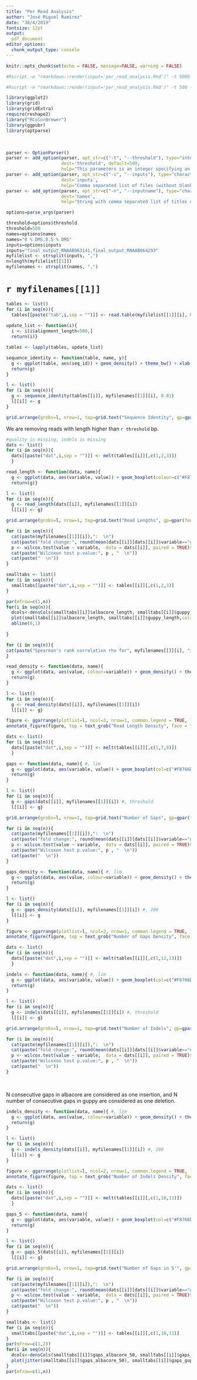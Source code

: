 ```yaml
---
title: "Per Read Analysis"
author: "José Miguel Ramírez"
date: "30/4/2019"
fontsize: 12pt
output: 
  pdf_document
editor_options: 
  chunk_output_type: console
---
```



```r
knitr::opts_chunk$set(echo = FALSE, message=FALSE, warning = FALSE)
```

```r
#Rscript -e "rmarkdown::render(input='per_read_analysis.Rmd')" -t 5000 -i final_output_RNA081120181_NM_curlcake,final_output_m6A_final -n "NM,M6A"

#Rscript -e "rmarkdown::render(input='per_read_analysis.Rmd')" -t 500 -i final_output_RNAAB063141,final_output_RNAAB064293 -n "0 % DMS,0.5 % DMS"

library(ggplot2)
library(grid)
library(gridExtra)
require(reshape2)
library("RColorBrewer")
library(ggpubr)
library(optparse)
```


&nbsp;

```r
parser <- OptionParser()
parser <- add_option(parser, opt_str=c("-t", "--threshold"), type="integer",
                     dest='threshold', default=500,
                     help="This parameters is an integer specifying an upper threshold for removing outliers")
parser <- add_option(parser, opt_str=c("-i", "--inputs"), type="character",
                     dest='inputs',
                     help="Comma separated list of files (without blank spaces)")
parser <- add_option(parser, opt_str=c("-n", "--inputname"), type="character",
                     dest='names', 
                     help="String with comma separated list of titles of files")

options=parse_args(parser)

threshold=options$threshold
threshold=500
names=options$names
names="0 % DMS,0.5 % DMS"
inputs=options$inputs
inputs="final_output_RNAAB063141,final_output_RNAAB064293"
myfilelist <- strsplit(inputs, ",")
n=length(myfilelist[[1]])
myfilenames <- strsplit(names, ",")

```

# `r myfilenames[[1]]`

```r
tables <- list()
for (i in seq(n)){
  tables[[paste("tab",i,sep = "")]] <- read.table(myfilelist[[1]][i], header = T)}
  
update_list <- function(i){
  i <- i[i$alignment_length<500,]
  return(i)}

tables <- lapply(tables, update_list)

sequence_identity <- function(table, name, y){
  g <- ggplot(table, aes(seq_id)) + geom_density() + theme_bw() + xlab("") + geom_vline(xintercept = mean(table$seq_id), colour="red") + ggtitle(name) + annotate("text", x = mean(table$seq_id)-4, y = y, label = "mean", color="red", angle=90)
  return(g)
}

l <- list()
for (i in seq(n)){
  g <- sequence_identity(tables[[i]], myfilenames[[1]][i], 0.01)
  l[[i]] <- g
}

grid.arrange(grobs=l, nrow=1, top=grid.text("Sequence Identity", gp=gpar(fontface="bold")))
```

We are removing reads with length higher than `r threshold` bp.


```r
#quality is missing, indels is missing
dats <- list()
for (i in seq(n)){
  dats[[paste("dat",i,sep = "")]] <- melt(tables[[i]][,c(1,2,3)])
  }

read_length <- function(data, name){
  g <- ggplot(data, aes(variable, value)) + geom_boxplot(colour=c("#F8766D","#00BFC4")) + theme_bw() + xlab("") + ggtitle(name) #+ ylim(0,500)
  return(g)}

l <- list()
for (i in seq(n)){
  g <- read_length(dats[[i]], myfilenames[[1]][i])
  l[[i]] <- g}

grid.arrange(grobs=l, nrow=1, top=grid.text("Read Lengths", gp=gpar(fontface="bold")))
```


```r
for (i in seq(n)){
  cat(paste(myfilenames[[1]][i]),":  \n")
  cat(paste("fold change:", round(mean(dats[[i]][dats[[i]]$variable=="guppy_length",]$value)/mean(dats[[i]][dats[[i]]$variable=="albacore_length",]$value), 4), "  \n"))
  p <- wilcox.test(value ~ variable,  data = dats[[i]], paired = TRUE)$p.value
  cat(paste("Wilcoxon test p.value:", p , "  \n"))
  cat(paste("  \n"))
}

```


\clearpage

```r
smalltabs <- list()
for (i in seq(n)){
  smalltabs[[paste("dat",i,sep = "")]] <- tables[[i]][,c(1,2,3)]
}

par(mfrow=c(1,n))
for(i in seq(n)){
  dcols<-densCols(smalltabs[[i]]$albacore_length, smalltabs[[i]]$guppy_length, colramp=colorRampPalette(blues9[-(1:4)]))
  plot(smalltabs[[i]]$albacore_length, smalltabs[[i]]$guppy_length,col=dcols,cex=1, cex.lab=1, cex.main=1,lwd=5,pch=20, xlab = "Albacore Length", ylab="Guppy Length", main = paste(myfilenames[[1]][i], "Read Length"))
  abline(0,1)
  
}

for (i in seq(n)){
cat(paste("Spearman's rank correlation rho for", myfilenames[[]][i], "is", round(cor.test(smalltabs[[i]]$albacore_length, smalltabs[[i]]$guppy_length, method = "spearman", exact = FALSE)$estimate, 4), "  \n"))
}

```

```r

read_density <- function(data, name){
  g <- ggplot(data, aes(value, colour=variable)) + geom_density() + theme_bw() + xlab("Read Lengths") + ggtitle(name) + theme(legend.title=element_blank()) + scale_color_manual(labels = c("Albacore  ", "Guppy"), values = c("#F8766D", "#00BFC4"))
  return(g)
}

l <- list()
for (i in seq(n)){
  g <- read_density(dats[[i]], myfilenames[[1]][i])
  l[[i]] <- g}

figure <- ggarrange(plotlist=l, ncol=2, nrow=1, common.legend = TRUE, legend="bottom")
annotate_figure(figure, top = text_grob("Read Length Density", face = "bold"))

```


```r

dats <- list()
for (i in seq(n)){
  dats[[paste("dat",i,sep = "")]] <- melt(tables[[i]][,c(1,7,8)])
  }

gaps <- function(data, name){ #, lim
  g <- ggplot(data, aes(variable, value)) + geom_boxplot(col=c("#F8766D", "#00BFC4")) + theme_bw() + xlab("") + ylab("Number of Gaps") + ggtitle(name) #+ ylim(0,lim)
  return(g)
}

l <- list()
for (i in seq(n)){
  g <- gaps(dats[[i]], myfilenames[[1]][i]) #, threshold
  l[[i]] <- g}

grid.arrange(grobs=l, nrow=1, top=grid.text("Number of Gaps", gp=gpar(fontface="bold")))
```

```r
for (i in seq(n)){
  cat(paste(myfilenames[[1]][i]),":  \n")
  cat(paste("fold change:", round(mean(dats[[i]][dats[[i]]$variable=="gaps_guppy",]$value)/mean(dats[[i]][dats[[i]]$variable=="gaps_albacore",]$value), 4), "  \n"))
  p <- wilcox.test(value ~ variable,  data = dats[[i]], paired = TRUE)$p.value
  cat(paste("Wilcoxon test p.value:", p , "  \n"))
  cat(paste("  \n"))
}

```

```r
gaps_density <- function(data, name){ #, lim
  g <- ggplot(data, aes(value, colour=variable)) + geom_density() + theme_bw() + xlab("Number of Gaps") + theme(legend.title=element_blank()) + scale_color_manual(labels = c("Albacore  ", "Guppy"), values = c("#F8766D", "#00BFC4")) + ggtitle(name) #+ xlim(0, lim)
  return(g)
}

l <- list()
for (i in seq(n)){
  g <- gaps_density(dats[[i]], myfilenames[[1]][i]) #, 200
  l[[i]] <- g
}

figure <- ggarrange(plotlist=l, ncol=2, nrow=1, common.legend = TRUE, legend="bottom")
annotate_figure(figure, top = text_grob("Number of Gaps Density", face = "bold"))

```


```r

dats <- list()
for (i in seq(n)){
  dats[[paste("dat",i,sep = "")]] <- melt(tables[[i]][,c(1,12,13)])
  }

indels <- function(data, name){ #, lim
  g <- ggplot(data, aes(variable, value)) + geom_boxplot(col=c("#F8766D", "#00BFC4")) + theme_bw() + xlab("") + ylab("Number of Indels") + ggtitle(name) #+ ylim(0,lim)
  return(g)
}

l <- list()
for (i in seq(n)){
  g <- indels(dats[[i]], myfilenames[[1]][i]) #, threshold
  l[[i]] <- g}

grid.arrange(grobs=l, nrow=1, top=grid.text("Number of Indels", gp=gpar(fontface="bold")))
```

```r
for (i in seq(n)){
  cat(paste(myfilenames[[1]][i]),":  \n")
  cat(paste("fold change:", round(mean(dats[[i]][dats[[i]]$variable=="deletions",]$value)/mean(dats[[i]][dats[[i]]$variable=="insertions",]$value), 4), "  \n"))
  p <- wilcox.test(value ~ variable,  data = dats[[i]], paired = TRUE)$p.value
  cat(paste("Wilcoxon test p.value:", p , "  \n"))
  cat(paste("  \n"))
}

```

&nbsp;  

N consecutive gaps in albacore are considered as one insertion, and N number of consecutive gaps in guppy are considered as one deletion.

```r
indels_density <- function(data, name){ #, lim
  g <- ggplot(data, aes(value, colour=variable)) + geom_density() + theme_bw() + xlab("Number of Indels") + theme(legend.title=element_blank()) + scale_color_manual(labels = c("Insertions", "Deletions"), values = c("#F8766D", "#00BFC4")) + ggtitle(name) #+ xlim(0, lim)
  return(g)
}

l <- list()
for (i in seq(n)){
  g <- indels_density(dats[[i]], myfilenames[[1]][i]) #, 200
  l[[i]] <- g
}

figure <- ggarrange(plotlist=l, ncol=2, nrow=1, common.legend = TRUE, legend="bottom")
annotate_figure(figure, top = text_grob("Number of Indels Density", face = "bold"))

```

```r

dats <- list()
for (i in seq(n)){
  dats[[paste("dat",i,sep = "")]] <- melt(tables[[i]][,c(1,10,11)])
  }

gaps_5 <- function(data, name){
  g <- ggplot(data, aes(variable, value)) + geom_boxplot(col=c("#F8766D", "#00BFC4")) + theme_bw() + xlab("") + ylab("Number of Gaps") + ggtitle(name)
  return(g)
}

l <- list()
for (i in seq(n)){
  g <- gaps_5(dats[[i]], myfilenames[[1]][i]) 
  l[[i]] <- g}

grid.arrange(grobs=l, nrow=1, top=grid.text("Number of Gaps in 5'", gp=gpar(fontface="bold")))
```


```r
for (i in seq(n)){
  cat(paste(myfilenames[[1]][i]),":  \n")
  cat(paste("fold change:", round(mean(dats[[i]][dats[[i]]$variable=="gaps_guppy_50",]$value)/mean(dats[[i]][dats[[i]]$variable=="gaps_albacore_50",]$value), 4), "  \n"))
  p <- wilcox.test(value ~ variable,  data = dats[[i]], paired = TRUE)$p.value
  cat(paste("Wilcoxon test p.value:", p , "  \n"))
  cat(paste("  \n"))
}

```

```r
smalltabs <- list()
for (i in seq(n)){
  smalltabs[[paste("dat",i,sep = "")]] <- tables[[i]][,c(1,10,11)]
}
par(mfrow=c(1,2))
for(i in seq(n)){
  dcols<-densCols(smalltabs[[i]]$gaps_albacore_50, smalltabs[[i]]$gaps_guppy_50, colramp=colorRampPalette(blues9[-(1:3)]))
  plot(jitter(smalltabs[[i]]$gaps_albacore_50), smalltabs[[i]]$gaps_guppy_50,col=dcols,cex=1, cex.lab=1, cex.main=1,lwd=5,pch=20, xlab = "Gaps Albacore 5'", ylab="Gaps Guppy 5'", main = myfilenames[[1]][i])
}
par(mfrow=c(1,n))


```
